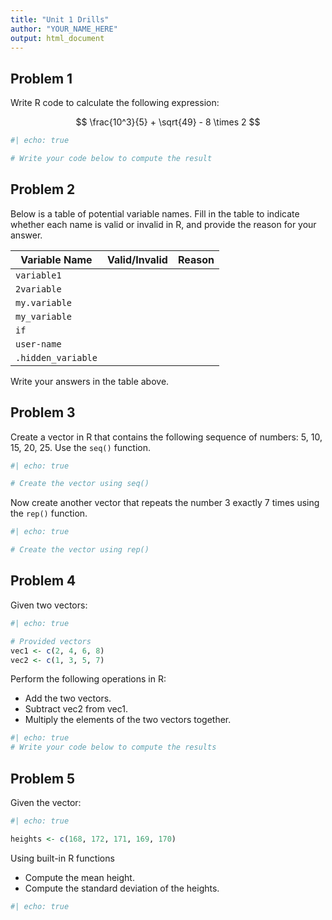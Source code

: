 ```yaml
---
title: "Unit 1 Drills"
author: "YOUR_NAME_HERE"
output: html_document
---
```


## Problem 1

Write R code to calculate the following expression:

$$ \frac{10^3}{5} + \sqrt{49} - 8 \times 2 $$

```r
#| echo: true

# Write your code below to compute the result

```

## Problem 2

Below is a table of potential variable names. Fill in the table to indicate whether each name is valid or invalid in R, and provide the reason for your answer.

| Variable Name      | Valid/Invalid | Reason |
|--------------------|---------------|--------|
| `variable1`        |               |        |
| `2variable`        |               |        |
| `my.variable`      |               |        |
| `my_variable`      |               |        |
| `if`               |               |        |
| `user-name`        |               |        |
| `.hidden_variable` |               |        |

Write your answers in the table above.

## Problem 3

Create a vector in R that contains the following sequence of numbers: 5, 10, 15, 20, 25. Use the `seq()` function.

```r
#| echo: true

# Create the vector using seq()

```

Now create another vector that repeats the number 3 exactly 7 times using the `rep()` function.

```r
#| echo: true

# Create the vector using rep()

```

## Problem 4

Given two vectors:

```r
#| echo: true

# Provided vectors
vec1 <- c(2, 4, 6, 8)
vec2 <- c(1, 3, 5, 7)
```

Perform the following operations in R:

-   Add the two vectors.
-   Subtract vec2 from vec1.
-   Multiply the elements of the two vectors together.

```r
#| echo: true
# Write your code below to compute the results

```

## Problem 5

Given the vector:

```r
#| echo: true

heights <- c(168, 172, 171, 169, 170)
```

Using built-in R functions

-   Compute the mean height.
-   Compute the standard deviation of the heights.

```r
#| echo: true


```

